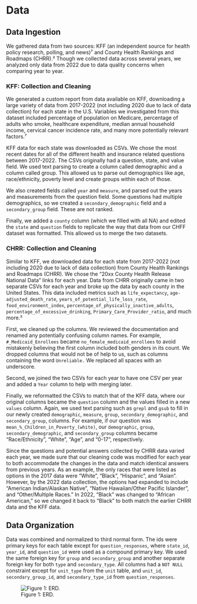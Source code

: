 # Data
## Data Ingestion
We gathered data from two sources: KFF (an independent source for health policy research, polling, and news)⁷ and County Health Rankings and Roadmaps (CHRR).²  Though we collected data across several years, we analyzed only data from 2022 due to data quality concerns when comparing year to year.

### KFF: Collection and Cleaning
We generated a custom report from data available on KFF, downloading a large variety of data from 2017-2022 (not including 2020 due to lack of data collection) for each state in the U.S. Variables we investigated from this dataset included percentage of population on Medicare, percentage of adults who smoke, healthcare expenditure, median annual household income, cervical cancer incidence rate, and many more potentially relevant factors.⁷

KFF data for each state was downloaded as CSVs. We chose the most recent dates for all of the different health and insurance related questions between 2017-2022. The CSVs originally had a question, state, and value field. We used text parsing to create a column called demographic and a column called group. This allowed us to parse out demographics like age, race/ethnicity, poverty level and create groups within each of those. 
                
We also created fields called `year` and `measure`, and parsed out the years and measurements from the question field. Some questions had multiple demographics, so we created a `secondary_demographic` field and a `secondary_group` field. These are not ranked. 

Finally, we added a `county` column (which we filled with all NA) and edited the `state` and `question` fields to replicate the way that data from our CHFF dataset was formatted. This allowed us to merge the two datasets.

### CHRR: Collection and Cleaning
Similar to KFF, we downloaded data for each state from 2017-2022 (not including 2020 due to lack of data collection) from County Health Rankings and Roadmaps (CHRR). We chose the “20xx County Health Release National Data” links for each year. Data from CHRR originally came in two separate CSVs for each year and broke up the data by each county in the United States. This data included metrics such as `life_expectancy`, `age-adjusted_death_rate`, `years_of_potential_life_loss_rate`, `food_environment_index`, `percentage_of_physically_inactive_adults`, `percentage_of_excessive_drinking`, `Primary_Care_Provider_ratio`, and much more.²

First, we cleaned up the columns. We reviewed the documentation and renamed any potentially confusing column names. For example, `#_Medicaid_Enrollees` became `no_female_medicaid_enrollees` to avoid mistakenly believing the first column included both genders in its count. We dropped columns that would not be of help to us, such as columns containing the word `Unreliable.` We replaced all spaces with an underscore.

Second, we joined the two CSVs for each year to have one CSV per year and added a `Year` column to help with merging later.

Finally, we reformatted the CSVs to match that of the KFF data, where our original columns became the `question` column and the values filled in a new `values` column. Again, we used text parsing such as `grepl` and `gsub` to fill in our newly created `demographic`, `measure`, `group`, `secondary_demographic`, and `secondary_group`, columns. For example, if our question was `mean_%_Children_in_Poverty_(white)`, our `demographic`, `group`, `secondary_demographic`, and `secondary_group` columns became "Race/Ethnicity", "White", "Age", and "0-17", respectively.

Since the questions and potential answers collected by CHRR data varied each year, we made sure that our cleaning code was modified for each year to both accommodate the changes in the data and match identical answers from previous years. As an example, the only races that were listed as options in the 2017 data were "White", "Black", "Hispanic", and "Asian". However, by the 2022 data collection, the options had expanded to include "American Indian/Alaskan Native", "Native Hawaiian/Other Pacific Islander", and "Other/Multiple Races." In 2022, "Black" was changed to "African American," so we changed it back to "Black" to both match the earlier CHRR data and the KFF data.

## Data Organization
Data was combined and normalized to third normal form. The ids were primary keys for each table except for `question_responses`, where `state_id`, `year_id`, and `question_id` were used as a compound primary key. We used the same foreign key for `group` and `secondary_group` and another separate foreign key for both `type` and `secondary_type`. All columns had a `NOT NULL` constraint except for `unit_type` from the `unit` table, and `unit_id`, `secondary_group_id`, and `secondary_type_id` from `question_responses`. 

![Figure 1: ERD.](./capstone_erd.png)